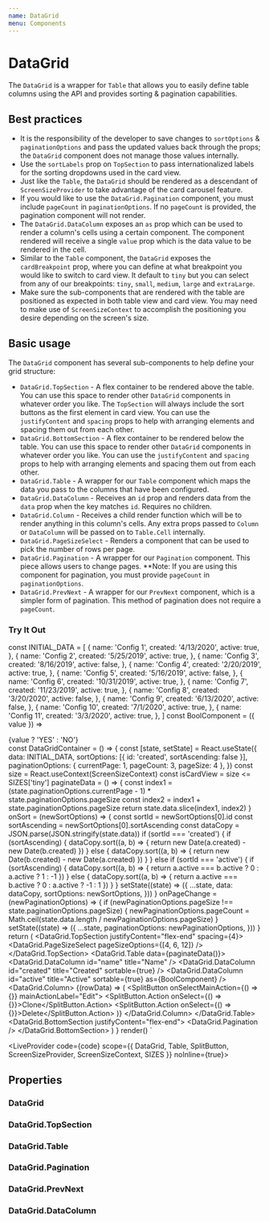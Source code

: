 ```yaml
---
name: DataGrid
menu: Components
---
```



# DataGrid

The `DataGrid` is a wrapper for `Table` that allows you to easily define table columns using the API and provides sorting & pagination capabilities.

## Best practices

- It is the responsibility of the developer to save changes to `sortOptions` & `paginationOptions` and pass the updated values back
  through the props; the `DataGrid` component does not manage those values internally.
- Use the `sortLabels` prop on `TopSection` to pass internationalized labels for the sorting dropdowns used in the card view.
- Just like the `Table`, the `DataGrid` should be rendered as a descendant of `ScreenSizeProvider` to take advantage of the card carousel feature.
- If you would like to use the `DataGrid.Pagination` component, you must include `pageCount` in `paginationOptions`. If no `pageCount` is provided, the pagination component will not render.
- The `DataGrid.DataColumn` exposes an `as` prop which can be used to render a column's cells using a certain component. The component rendered will
  receive a single `value` prop which is the data value to be rendered in the cell.
- Similar to the `Table` component, the `DataGrid` exposes the `cardBreakpoint` prop, where you can define at what breakpoint you would like to switch to card
  view. It default to `tiny` but you can select from any of our breakpoints: `tiny`, `small`, `medium`, `large` and `extraLarge`.
- Make sure the sub-components that are rendered with the table are positioned as expected in both table view and card view. You may need to make use of `ScreenSizeContext`
  to accomplish the positioning you desire depending on the screen's size.

## Basic usage

The `DataGrid` component has several sub-components to help define your grid structure:
  - `DataGrid.TopSection` - A flex container to be rendered above the table. You can use this space to render other `DataGrid` components in whatever order you like.
    The `TopSection` will always include the sort buttons as the first element in card view.
    You can use the `justifyContent` and `spacing` props to help with arranging elements and spacing them out from each other.
  - `DataGrid.BottomSection` - A flex container to be rendered below the table. You can use this space to render other `DataGrid` components in whatever order you like.
    You can use the `justifyContent` and `spacing` props to help with arranging elements and spacing them out from each other.
  - `DataGrid.Table` - A wrapper for our `Table` component which maps the data you pass to the columns that have been configured.
  - `DataGrid.DataColumn` - Receives an `id` prop and renders data from the `data` prop when the key matches `id`. Requires no children.
  - `DataGrid.Column` - Receives a child render function which will be to render anything in this column's cells.
    Any extra props passed to `Column` or `DataColumn` will be passed on to `Table.Cell` internally.
  - `DataGrid.PageSizeSelect` - Renders a component that can be used to pick the number of rows per page.
  - `DataGrid.Pagination` - A wrapper for our `Pagination` component. This piece allows users to change pages. **Note: If you are using this component for pagination,
    you must provide `pageCount` in `paginationOptions`.
  - `DataGrid.PrevNext` - A wrapper for our `PrevNext` component, which is a simpler form of pagination. This method of pagination does not require a `pageCount`.

### Try It Out

const INITIAL_DATA = [
  {
    name: 'Config 1',
    created: '4/13/2020',
    active: true,
  },
  {
    name: 'Config 2',
    created: '5/25/2019',
    active: true,
  },
  {
    name: 'Config 3',
    created: '8/16/2019',
    active: false,
  },
  {
    name: 'Config 4',
    created: '2/20/2019',
    active: true,
  },
  {
    name: 'Config 5',
    created: '5/16/2019',
    active: false,
  },
  {
    name: 'Config 6',
    created: '10/31/2019',
    active: true,
  },
  {
    name: 'Config 7',
    created: '11/23/2019',
    active: true,
  },
  {
    name: 'Config 8',
    created: '3/20/2020',
    active: false,
  },
  {
    name: 'Config 9',
    created: '6/13/2020',
    active: false,
  },
  {
    name: 'Config 10',
    created: '7/1/2020',
    active: true,
  },
  {
    name: 'Config 11',
    created: '3/3/2020',
    active: true,
  },
]
const BoolComponent = ({ value }) => <div>{value ? 'YES' : 'NO'}</div>
const DataGridContainer = () => {
  const [state, setState] = React.useState({
    data: INITIAL_DATA,
    sortOptions: [{ id: 'created', sortAscending: false }],
    paginationOptions: { currentPage: 1, pageCount: 3, pageSize: 4 },
  })
  const size = React.useContext(ScreenSizeContext)
  const isCardView = size <= SIZES['tiny']
  paginateData = () => {
    const index1 = (state.paginationOptions.currentPage - 1) * state.paginationOptions.pageSize
    const index2 = index1 + state.paginationOptions.pageSize
    return state.data.slice(index1, index2)
  }
  onSort = (newSortOptions) => {
    const sortId = newSortOptions[0].id
    const sortAscending = newSortOptions[0].sortAscending
    const dataCopy = JSON.parse(JSON.stringify(state.data))
    if (sortId === 'created') {
      if (sortAscending) {
        dataCopy.sort((a, b) => {
          return new Date(a.created) - new Date(b.created)
        })
      } else {
        dataCopy.sort((a, b) => {
          return new Date(b.created) - new Date(a.created)
        })
      }
    } else if (sortId === 'active') {
      if (sortAscending) {
        dataCopy.sort((a, b) => {
          return a.active === b.active ? 0 : a.active ? 1 : -1
        })
      } else {
        dataCopy.sort((a, b) => {
          return a.active === b.active ? 0 : a.active ? -1 : 1
        })
      }
    }
    setState((state) => ({
      ...state,
      data: dataCopy,
      sortOptions: newSortOptions,
    }))
  }
  onPageChange = (newPaginationOptions) => {
    if (newPaginationOptions.pageSize !== state.paginationOptions.pageSize) {
      newPaginationOptions.pageCount = Math.ceil(state.data.length / newPaginationOptions.pageSize)
    }
    setState((state) => ({
      ...state,
      paginationOptions: newPaginationOptions,
    }))
  }
  return (
    <DataGrid
      paginationOptions={state.paginationOptions}
      sortOptions={state.sortOptions}
      onSort={onSort}
      onPageChange={onPageChange}
      cardBreakpoint="tiny"
    >
      <DataGrid.TopSection justifyContent="flex-end" spacing={4}>
        <DataGrid.PageSizeSelect
          pageSizeOptions={[4, 6, 12]}
        />
      </DataGrid.TopSection>
      <DataGrid.Table data={paginateData()}>
        <DataGrid.DataColumn id="name" title="Name" />
        <DataGrid.DataColumn id="created" title="Created" sortable={true} />
        <DataGrid.DataColumn id="active" title="Active" sortable={true} as={BoolComponent} />
        <DataGrid.Column>
          {(rowData) => (
            <SplitButton onSelectMainAction={() => {}} mainActionLabel="Edit">
              <SplitButton.Action onSelect={() => {}}>Clone</SplitButton.Action>
              <SplitButton.Action onSelect={() => {}}>Delete</SplitButton.Action>
            </SplitButton>
          )}
        </DataGrid.Column>
      </DataGrid.Table>
      <DataGrid.BottomSection justifyContent="flex-end">
        <DataGrid.Pagination />
      </DataGrid.BottomSection>
    </DataGrid>
  )
}
render(<ScreenSizeProvider><DataGridContainer /></ScreenSizeProvider>)
`

<LiveProvider code={code} scope={{ DataGrid, Table, SplitButton, ScreenSizeProvider, ScreenSizeContext, SIZES }} noInline={true}>
  <LiveEditor style={livePreviewStyle} />
  <LiveError />
  <LivePreview />
</LiveProvider>

## Properties

### DataGrid
<PropsTable of={DataGrid} />

### DataGrid.TopSection
<PropsTable of={DataGrid} staticProp="DataGrid.TopSection" />

### DataGrid.Table
<PropsTable of={Table} />

### DataGrid.Pagination
<PropsTable of={DataGrid} staticProp="Pagination" />

### DataGrid.PrevNext
<PropsTable of={DataGrid} staticProp="PrevNext" />

### DataGrid.DataColumn
<PropsTable of={DataGrid} staticProp="DataGrid.DataColumn" />
